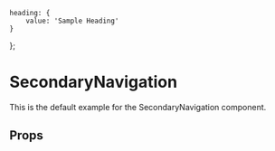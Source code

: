    heading: {
        value: 'Sample Heading'
    }
};

<Meta title="Components/SecondaryNavigation" component={SecondaryNavigation} />

# SecondaryNavigation
This is the default example for the SecondaryNavigation component.

<Preview>
    <Story name="Example">
        <SecondaryNavigation fields={fields} />
    </Story>
</Preview>

## Props
<Props of={SecondaryNavigation} />
